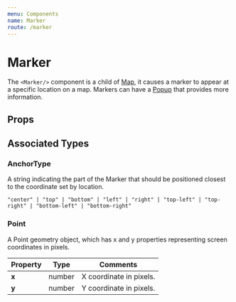 ```yaml
---
menu: Components
name: Marker
route: /marker
---
```



# Marker
The `<Marker/>` component is a child of [Map](/map), it causes a marker to appear at a specific location on a map. Markers can have a [Popup](/popup) that provides more information.

## Props

<Props of={Marker} />

## Associated Types

### AnchorType
A string indicating the part of the Marker that should be positioned closest to the coordinate set by location.

`"center" | "top" | "bottom" | "left" | "right" | "top-left" | "top-right" | "bottom-left" | "bottom-right"`

### Point
A Point geometry object, which has x and y properties representing screen coordinates in pixels.

|Property|Type|Comments|
|---|---|---|
|**x**|number|X coordinate in pixels.|
|**y**|number|Y coordinate in pixels.|
